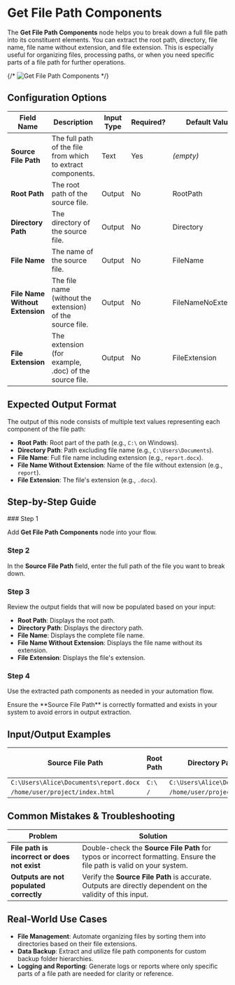 
# Get File Path Components

The **Get File Path Components** node helps you to break down a full file path into its constituent elements. You can extract the root path, directory, file name, file name without extension, and file extension. This is especially useful for organizing files, processing paths, or when you need specific parts of a file path for further operations.

{/* ![Get File Path Components](./get-file-path-components.png) */}

## Configuration Options

| Field Name                      | Description                                                 | Input Type | Required? | Default Value       |
| ------------------------------- | ----------------------------------------------------------- | ---------- | --------- | ------------------- |
| **Source File Path**            | The full path of the file from which to extract components. | Text       | Yes       | _(empty)_           |
| **Root Path**                   | The root path of the source file.                           | Output     | No        | RootPath            |
| **Directory Path**              | The directory of the source file.                           | Output     | No        | Directory           |
| **File Name**                   | The name of the source file.                                | Output     | No        | FileName            |
| **File Name Without Extension** | The file name (without the extension) of the source file.   | Output     | No        | FileNameNoExtension |
| **File Extension**              | The extension (for example, .doc) of the source file.       | Output     | No        | FileExtension       |

## Expected Output Format

The output of this node consists of multiple text values representing each component of the file path:

- **Root Path**: Root part of the path (e.g., `C:\` on Windows).
- **Directory Path**: Path excluding file name (e.g., `C:\Users\Documents`).
- **File Name**: Full file name including extension (e.g., `report.docx`).
- **File Name Without Extension**: Name of the file without extension (e.g., `report`).
- **File Extension**: The file's extension (e.g., `.docx`).

## Step-by-Step Guide

<Steps>
### Step 1

Add **Get File Path Components** node into your flow.

### Step 2

In the **Source File Path** field, enter the full path of the file you want to break down.

### Step 3

Review the output fields that will now be populated based on your input:

- **Root Path**: Displays the root path.
- **Directory Path**: Displays the directory path.
- **File Name**: Displays the complete file name.
- **File Name Without Extension**: Displays the file name without its extension.
- **File Extension**: Displays the file's extension.

### Step 4

Use the extracted path components as needed in your automation flow.

</Steps>

<Callout type="info" title="Tip">
  Ensure the **Source File Path** is correctly formatted and exists in your
  system to avoid errors in output extraction.
</Callout>

## Input/Output Examples

| Source File Path                       | Root Path | Directory Path             | File Name     | File Name Without Extension | File Extension |
| -------------------------------------- | --------- | -------------------------- | ------------- | --------------------------- | -------------- |
| `C:\Users\Alice\Documents\report.docx` | `C:\`     | `C:\Users\Alice\Documents` | `report.docx` | `report`                    | `.docx`        |
| `/home/user/project/index.html`        | `/`       | `/home/user/project`       | `index.html`  | `index`                     | `.html`        |

## Common Mistakes & Troubleshooting

| Problem                                      | Solution                                                                                                               |
| -------------------------------------------- | ---------------------------------------------------------------------------------------------------------------------- |
| **File path is incorrect or does not exist** | Double-check the **Source File Path** for typos or incorrect formatting. Ensure the file path is valid on your system. |
| **Outputs are not populated correctly**      | Verify the **Source File Path** is accurate. Outputs are directly dependent on the validity of this input.             |

## Real-World Use Cases

- **File Management**: Automate organizing files by sorting them into directories based on their file extensions.
- **Data Backup**: Extract and utilize file path components for custom backup folder hierarchies.
- **Logging and Reporting**: Generate logs or reports where only specific parts of a file path are needed for clarity or reference.
